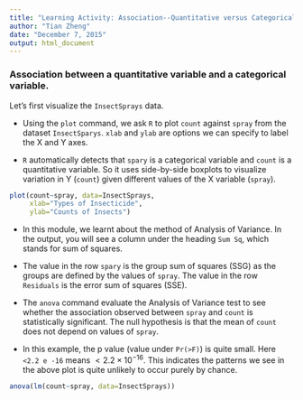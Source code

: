 ```yaml
---
title: "Learning Activity: Association--Quantitative versus Categorical"
author: "Tian Zheng"
date: "December 7, 2015"
output: html_document
---
```


### Association between a quantitative variable and a categorical variable. 
Let's first visualize the `InsectSprays` data. 

- Using the `plot` command, we ask `R` to plot `count` against `spray` from the dataset `InsectSparys`. `xlab` and `ylab` are options we can specify to label the X and Y axes. 

- `R` automatically detects that `spary` is a categorical variable and `count` is a quantitative variable. So it uses side-by-side boxplots to visualize variation in Y (`count`) given different values of the X variable (`spray`).

```r
plot(count~spray, data=InsectSprays,
     xlab="Types of Insecticide",
     ylab="Counts of Insects")
```

- In this module, we learnt about the method of Analysis of Variance. In the output, you will see a column under the heading `Sum Sq`, which stands for sum of squares. 

- The value in the row `spary` is the group sum of squares (SSG) as the groups are defined by the values of `spray`. The value in the row `Residuals` is the error sum of squares (SSE). 

- The `anova` command evaluate the Analysis of Variance test to see whether the association observed between `spray` and `count` is statistically significant. The null hypothesis is that the mean of `count` does not depend on values of `spray`. 

- In this example, the p value (value under `Pr(>F)`) is quite small. Here `<2.2 e -16` means $<2.2\times 10^{-16}$. This indicates the patterns we see in the above plot is quite unlikely to occur purely by chance. 

```r
anova(lm(count~spray, data=InsectSprays))
```
